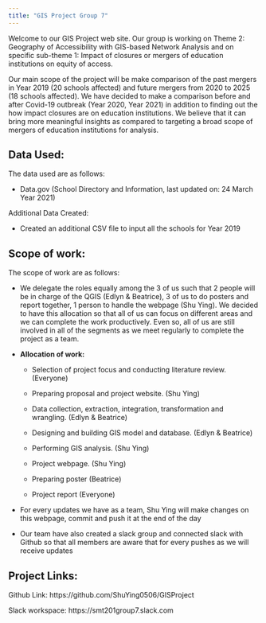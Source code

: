 ```yaml
---
title: "GIS Project Group 7"
---
```


Welcome to our GIS Project web site. Our group is working on Theme 2: Geography of Accessibility with GIS-based Network Analysis and on specific sub-theme 1: Impact of closures or mergers of education institutions on equity of access.

Our main scope of the project will be make comparison of the past mergers in Year 2019 (20 schools affected) and future mergers from 2020 to 2025 (18 schools affected). We have decided to make a comparison before and after Covid-19 outbreak (Year 2020, Year 2021) in addition to finding out the how impact closures are on education institutions. We believe that it can bring more meaningful insights as compared to targeting a broad scope of mergers of education institutions for analysis.

## Data Used:

The data used are as follows:

-   Data.gov (School Directory and Information, last updated on: 24 March Year 2021)

Additional Data Created:

-   Created an additional CSV file to input all the schools for Year 2019

## Scope of work:

The scope of work are as follows:

-   We delegate the roles equally among the 3 of us such that 2 people will be in charge of the QGIS (Edlyn & Beatrice), 3 of us to do posters and report together, 1 person to handle the webpage (Shu Ying). We decided to have this allocation so that all of us can focus on different areas and we can complete the work productively. Even so, all of us are still involved in all of the segments as we meet regularly to complete the project as a team.

-   **Allocation of work:**

    -   Selection of project focus and conducting literature review. (Everyone)

    -   Preparing proposal and project website. (Shu Ying)

    -   Data collection, extraction, integration, transformation and wrangling. (Edlyn & Beatrice)

    -   Designing and building GIS model and database. (Edlyn & Beatrice)

    -   Performing GIS analysis. (Shu Ying)

    -   Project webpage. (Shu Ying)

    -   Preparing poster (Beatrice)

    -   Project report (Everyone)

-   For every updates we have as a team, Shu Ying will make changes on this webpage, commit and push it at the end of the day

-   Our team have also created a slack group and connected slack with Github so that all members are aware that for every pushes as we will receive updates

## Project Links:

Github Link: https://github.com/ShuYing0506/GISProject

Slack workspace: https://smt201group7.slack.com
